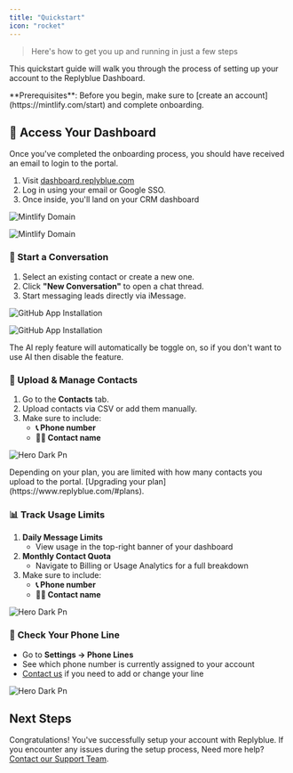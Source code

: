 ```yaml
---
title: "Quickstart"
icon: "rocket"
---
```


> Here's how to get you up and running in just a few steps

This quickstart guide will walk you through the process of setting up your account to the Replyblue Dashboard.

<Info>
  **Prerequisites**: Before you begin, make sure to [create an account](https://mintlify.com/start) and complete onboarding.
</Info>

## 🔐 Access Your Dashboard

Once you've completed the onboarding process, you should have received an email to login to the portal.

1. Visit [dashboard.replyblue.com](http://dashboard.replyblue.com)
2. Log in using your email or Google SSO.
3. Once inside, you'll land on your CRM dashboard

<Frame>
  <img
    src="https://mintlify.s3.us-west-1.amazonaws.com/mintlify/images/quickstart/mintlify-domain-light.png"
    alt="Mintlify Domain"
    className="block dark:hidden"
  />

  <img
    src="/Screenshot2025-05-23at5.52.02PM.png"
    alt="Mintlify Domain"
    className="hidden dark:block"
    title=""
  />
</Frame>

### **💬 Start a Conversation**

1. Select an existing contact or create a new one.
2. Click **"New Conversation"** to open a chat thread.
3. Start messaging leads directly via iMessage.

<Frame>
  <img
    src="https://mintlify.s3.us-west-1.amazonaws.com/mintlify/images/quickstart/github-app-installation-light.png"
    alt="GitHub App Installation"
    className="block dark:hidden"
  />

  <img
    src="https://mintlify.s3.us-west-1.amazonaws.com/mintlify/images/quickstart/github-app-installation-dark.png"
    alt="GitHub App Installation"
    className="hidden dark:block"
  />
</Frame>

<Info>
  The AI reply feature will automatically be toggle on, so if you don't want to use AI then disable the feature.
</Info>

### 📁 Upload & Manage Contacts

1. Go to the **Contacts** tab.
2. Upload contacts via CSV  or add them manually.
3. Make sure to include:
   - **📞  Phone number**
   - **🙍‍♂️ Contact name**

![Hero Dark Pn](/images/hero-dark.png)

<Info>
  Depending on your plan, you are limited with how many contacts you upload to the portal. [Upgrading your plan](https://www.replyblue.com/#plans).
</Info>

### 📊 Track Usage Limits

1. **Daily Message Limits**
   - View usage in the top-right banner of your dashboard
2. **Monthly Contact Quota**
   - Navigate to Billing or Usage Analytics for a full breakdown
3. Make sure to include:
   - **📞  Phone number**
   - **🙍‍♂️ Contact name**

![Hero Dark Pn](/images/hero-dark.png)

### 📲  **Check Your Phone Line**

- Go to **Settings → Phone Lines**
- See which phone number is currently assigned to your account
- [Contact us](mailto:hello@replybue.com) if you need to add or change your line

![Hero Dark Pn](/images/hero-dark.png)

## **Next Steps**

Congratulations\! You've successfully setup your account with Replyblue. If you encounter any issues during the setup process, Need more help? [Contact our Support Team](mailto:hello@replybue.com).